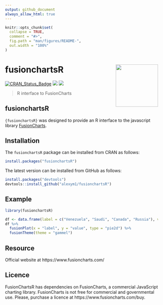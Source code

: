 ```yaml
---
output: github_document
always_allow_html: true
---
```


<!-- README.md is generated from README.Rmd. Please edit that file -->

```r
knitr::opts_chunk$set(
  collapse = TRUE,
  comment = "#>",
  fig.path = "man/figures/README-",
  out.width = "100%"
)
```

# fusionchartsR <a href=#><img src='inst/fusionchartsR_logo.png' align="right" height="139" /></a>

[![CRAN_Status_Badge](https://www.r-pkg.org/badges/version/fusionchartsR)](https://cran.r-project.org/package=fusionchartsR)
[![](https://cranlogs.r-pkg.org/badges/fusionchartsR)](https://cran.r-project.org/package=fusionchartsR)
![](https://img.shields.io/badge/github%20version-0.0.5-green.svg)

> R interface to FusionCharts


## fusionchartsR
`{fusionchartsR}` was designed to provide an R interface to the javascript library [FusionCharts](https://github.com/fusioncharts).


## Installation

The `fusionchartsR` package can be installed from CRAN as follows:

```r
install.packages("fusionchartsR")
```

The latest version can be installed from GitHub as follows: 

```r
install.packages("devtools")
devtools::install_github("alexym1/fusionchartsR")
```


## Example

```r
library(fusionchartsR)

df <- data.frame(label = c("Venezuela", "Saudi", "Canada", "Russia"), value = c(290, 260,180, 115))
df %>%
  fusionPlot(x = "label", y = "value", type = "pie2d") %>%
  fusionTheme(theme = "gammel")
```


## Resource

Official website at https://www.fusioncharts.com/

## Licence 

FusionChartsR has dependencies on FusionCharts, a commercial JavaScript charting library. FusionCharts is not free for commercial and governmental use. Please, purchase a licence at https://www.fusioncharts.com/buy.

